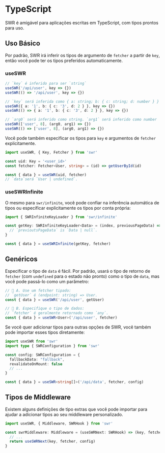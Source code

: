 # TypeScript

SWR é amigável para aplicações escritas em TypeScript, com tipos prontos para uso.

## Uso Básico

Por padrão, SWR irá inferir os tipos de argumento de `fetcher` a partir de `key`, então você pode ter os tipos preferidos automaticamente.

### useSWR

```typescript
// `key` é inferido para ser `string`
useSWR('/api/user', key => {})
useSWR(() => '/api/user', key => {})

// `key` será inferida como { a: string; b: { c: string; d: number } }
useSWR({ a: '1', b: { c: '3', d: 2 } }, key => {})
useSWR(() => { a: '1', b: { c: '3', d: 2 } }, key => {})

// `arg0` será inferido como string. `arg1` será inferido como number
useSWR(['user', 8], (arg0, arg1) => {})
useSWR(() => ['user', 8], (arg0, arg1) => {})
```

Você pode também especificar os tipos para `key` e argumentos de `fetcher` explicitamente.

```typescript
import useSWR, { Key, Fetcher } from 'swr'

const uid: Key = '<user_id>'
const fetcher: Fetcher<User, string> = (id) => getUserById(id)

const { data } = useSWR(uid, fetcher)
// `data`será `User | undefined`.
```

### useSWRInfinite

O mesmo para `swr/infinite`, você pode confiar na inferência automática de tipos ou especificar explicitamente os tipos por conta própria:

```typescript
import { SWRInfiniteKeyLoader } from 'swr/infinite'

const getKey: SWRInfiniteKeyLoader<Data> = (index, previousPageData) => {
  // `previoutsPageData` is `Data | null`.
}

const { data } = useSWRInfinite(getKey, fetcher)
```

## Genéricos

Especificar o tipo de `data` é fácil. Por padrão, usará o tipo de retorno de `fetcher` (com `undefined` para o estado não pronto) como o tipo de `data`, mas você pode passá-lo como um parâmetro:

```typescript
// 🔹 A. Use um fetcher tipado:
// `getUser` é (endpoint: string) => User.
const { data } = useSWR('/api/user', getUser)

// 🔹 B. Especifique o tipo de dados:
// `fetcher` é geralmente retornado como `any`.
const { data } = useSWR<User>('/api/user', fetcher)
```

Se você quer adicionar tipos para outras opções de SWR, você também pode importar esses tipos diretamente:

```typescript
import useSWR from 'swr'
import type { SWRConfiguration } from 'swr'

const config: SWRConfiguration = {
  fallbackData: "fallback",
  revalidateOnMount: false
  // ...
}

const { data } = useSWR<string[]>('/api/data', fetcher, config)
```

## Tipos de Middleware

Existem alguns definições de tipo extras que você pode importar para ajudar a adicionar tipos ao seu middleware personalizado.

```typescript
import useSWR, { Middleware, SWRHook } from 'swr'

const swrMiddleware: Middleware = (useSWRNext: SWRHook) => (key, fetcher, config) => {
  // ...
  return useSWRNext(key, fetcher, config)
}
```
